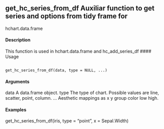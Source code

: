 
## get_hc_series_from_df Auxiliar function to get series and options from tidy frame for
hchart.data.frame

#### Description 

This function is used in hchart.data.frame and hc_add_series_df
#### Usage
<pre><code>
get_hc_series_from_df(data, type = NULL, ...)
</code></pre>

#### Arguments 

data A data.frame object.
type The type of chart. Possible values are line, scatter, point, column.
... Aesthetic mappings as x y group color low high.

#### Examples
get_hc_series_from_df(iris, type = "point", x = Sepal.Width)
